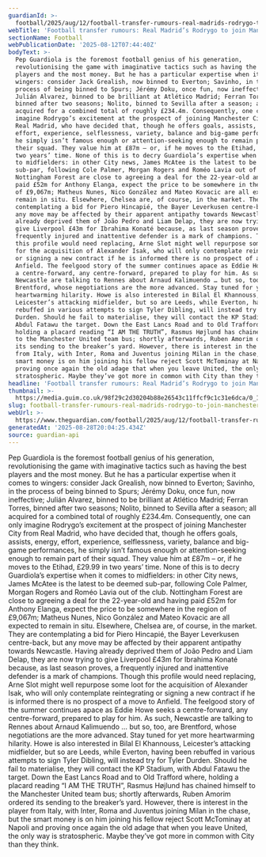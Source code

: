 ```yaml
---
guardianId: >-
  football/2025/aug/12/football-transfer-rumours-real-madrids-rodrygo-to-join-manchester-city
webTitle: 'Football transfer rumours: Real Madrid’s Rodrygo to join Manchester City?'
sectionName: Football
webPublicationDate: '2025-08-12T07:44:40Z'
bodyText: >-
  Pep Guardiola is the foremost football genius of his generation,
  revolutionising the game with imaginative tactics such as having the best
  players and the most money. But he has a particular expertise when it comes to
  wingers: consider Jack Grealish, now binned to Everton; Savinho, in the
  process of being binned to Spurs; Jérémy Doku, once fun, now ineffective;
  Julián Alvarez, binned to be brilliant at Atlético Madrid; Ferran Torres,
  binned after two seasons; Nolito, binned to Sevilla after a season; all
  acquired for a combined total of roughly £234.4m. Consequently, one can only
  imagine Rodrygo’s excitement at the prospect of joining Manchester City from
  Real Madrid, who have decided that, though he offers goals, assists, energy,
  effort, experience, selflessness, variety, balance and big-game performances,
  he simply isn’t famous enough or attention-seeking enough to remain part of
  their squad. They value him at £87m – or, if he moves to the Etihad, £29.99 in
  two years’ time. None of this is to decry Guardiola’s expertise when it comes
  to midfielders: in other City news, James McAtee is the latest to be deemed
  sub-par, following Cole Palmer, Morgan Rogers and Roméo Lavia out of the club.
  Nottingham Forest are close to agreeing a deal for the 22-year-old and having
  paid £52m for Anthony Elanga, expect the price to be somewhere in the region
  of £9,067m; Matheus Nunes, Nico González and Mateo Kovacic are all expected to
  remain in situ. Elsewhere, Chelsea are, of course, in the market. They are
  contemplating a bid for Piero Hincapié, the Bayer Leverkusen centre-back, but
  any move may be affected by their apparent antipathy towards Newcastle. Having
  already deprived them of João Pedro and Liam Delap, they are now trying to
  give Liverpool £43m for Ibrahima Konaté because, as last season proves, a
  frequently injured and inattentive defender is a mark of champions. Though
  this profile would need replacing, Arne Slot might well repurpose some loot
  for the acquisition of Alexander Isak, who will only contemplate reintegrating
  or signing a new contract if he is informed there is no prospect of a move to
  Anfield. The feelgood story of the summer continues apace as Eddie Howe seeks
  a centre-forward, any centre-forward, prepared to play for him. As such,
  Newcastle are talking to Rennes about Arnaud Kalimuendo … but so, too, are
  Brentford, whose negotiations are the more advanced. Stay tuned for yet more
  heartwarming hilarity. Howe is also interested in Bilal El Khannouss,
  Leicester’s attacking midfielder, but so are Leeds, while Everton, having been
  rebuffed in various attempts to sign Tyler Dibling, will instead try for Tyler
  Durden. Should he fail to materialise, they will contact the KP Stadium, with
  Abdul Fatawu the target. Down the East Lancs Road and to Old Trafford where,
  holding a placard reading “I AM THE TRUTH”, Rasmus Højlund has chained himself
  to the Manchester United team bus; shortly afterwards, Ruben Amorim ordered
  its sending to the breaker’s yard. However, there is interest in the player
  from Italy, with Inter, Roma and Juventus joining Milan in the chase, but the
  smart money is on him joining his fellow reject Scott McTominay at Napoli and
  proving once again the old adage that when you leave United, the only way is
  stratospheric. Maybe they’ve got more in common with City than they think.
headline: 'Football transfer rumours: Real Madrid’s Rodrygo to join Manchester City?'
thumbnail: >-
  https://media.guim.co.uk/98f29c2d30204b88e26543c11ffcf9c1c31e6dca/0_115_3763_3011/500.jpg
slug: football-transfer-rumours-real-madrids-rodrygo-to-join-manchester-city
webUrl: >-
  https://www.theguardian.com/football/2025/aug/12/football-transfer-rumours-real-madrids-rodrygo-to-join-manchester-city
generatedAt: '2025-08-28T20:04:25.434Z'
source: guardian-api
---
```

Pep Guardiola is the foremost football genius of his generation, revolutionising the game with imaginative tactics such as having the best players and the most money. But he has a particular expertise when it comes to wingers: consider Jack Grealish, now binned to Everton; Savinho, in the process of being binned to Spurs; Jérémy Doku, once fun, now ineffective; Julián Alvarez, binned to be brilliant at Atlético Madrid; Ferran Torres, binned after two seasons; Nolito, binned to Sevilla after a season; all acquired for a combined total of roughly £234.4m. Consequently, one can only imagine Rodrygo’s excitement at the prospect of joining Manchester City from Real Madrid, who have decided that, though he offers goals, assists, energy, effort, experience, selflessness, variety, balance and big-game performances, he simply isn’t famous enough or attention-seeking enough to remain part of their squad. They value him at £87m – or, if he moves to the Etihad, £29.99 in two years’ time. None of this is to decry Guardiola’s expertise when it comes to midfielders: in other City news, James McAtee is the latest to be deemed sub-par, following Cole Palmer, Morgan Rogers and Roméo Lavia out of the club. Nottingham Forest are close to agreeing a deal for the 22-year-old and having paid £52m for Anthony Elanga, expect the price to be somewhere in the region of £9,067m; Matheus Nunes, Nico González and Mateo Kovacic are all expected to remain in situ. Elsewhere, Chelsea are, of course, in the market. They are contemplating a bid for Piero Hincapié, the Bayer Leverkusen centre-back, but any move may be affected by their apparent antipathy towards Newcastle. Having already deprived them of João Pedro and Liam Delap, they are now trying to give Liverpool £43m for Ibrahima Konaté because, as last season proves, a frequently injured and inattentive defender is a mark of champions. Though this profile would need replacing, Arne Slot might well repurpose some loot for the acquisition of Alexander Isak, who will only contemplate reintegrating or signing a new contract if he is informed there is no prospect of a move to Anfield. The feelgood story of the summer continues apace as Eddie Howe seeks a centre-forward, any centre-forward, prepared to play for him. As such, Newcastle are talking to Rennes about Arnaud Kalimuendo … but so, too, are Brentford, whose negotiations are the more advanced. Stay tuned for yet more heartwarming hilarity. Howe is also interested in Bilal El Khannouss, Leicester’s attacking midfielder, but so are Leeds, while Everton, having been rebuffed in various attempts to sign Tyler Dibling, will instead try for Tyler Durden. Should he fail to materialise, they will contact the KP Stadium, with Abdul Fatawu the target. Down the East Lancs Road and to Old Trafford where, holding a placard reading “I AM THE TRUTH”, Rasmus Højlund has chained himself to the Manchester United team bus; shortly afterwards, Ruben Amorim ordered its sending to the breaker’s yard. However, there is interest in the player from Italy, with Inter, Roma and Juventus joining Milan in the chase, but the smart money is on him joining his fellow reject Scott McTominay at Napoli and proving once again the old adage that when you leave United, the only way is stratospheric. Maybe they’ve got more in common with City than they think.
